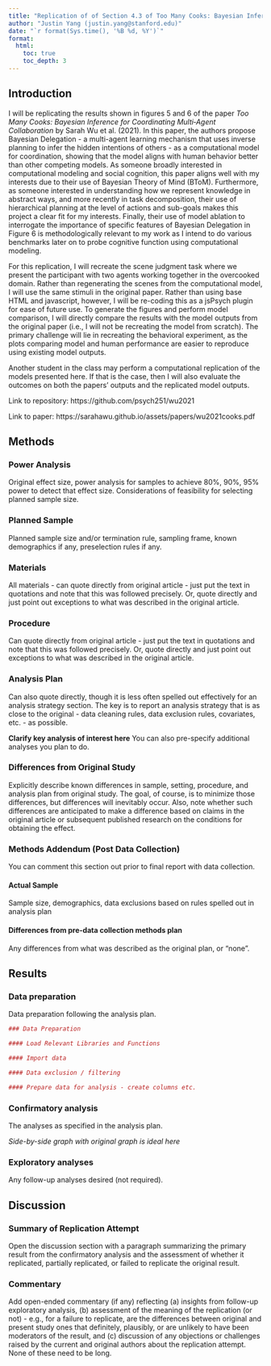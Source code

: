 ```yaml
---
title: "Replication of of Section 4.3 of Too Many Cooks: Bayesian Inference for Coordinating Multi‐Agent Collaboration by Wu, Sarah A. et. al. (2021, Topics in Cognitive Science)"
author: "Justin Yang (justin.yang@stanford.edu)"
date: "`r format(Sys.time(), '%B %d, %Y')`"
format:
  html:
    toc: true
    toc_depth: 3
---
```


<!-- Replication reports should all use this template to standardize reporting across projects.  These reports will be public supplementary materials that accompany the summary report(s) of the aggregate results. -->

## Introduction

I will be replicating the results shown in figures 5 and 6 of the paper *Too Many Cooks: Bayesian Inference for Coordinating Multi‐Agent Collaboration* by Sarah Wu et al. (2021). In this paper, the authors propose Bayesian Delegation - a multi-agent learning mechanism that uses inverse planning to infer the hidden intentions of others - as a computational model for coordination, showing that the model aligns with human behavior better than other competing models. As someone broadly interested in computational modeling and social cognition, this paper aligns well with my interests due to their use of Bayesian Theory of Mind (BToM). Furthermore, as someone interested in understanding how we represent knowledge in abstract ways, and more recently in task decomposition, their use of hierarchical planning at the level of actions and sub-goals makes this project a clear fit for my interests. Finally, their use of model ablation to interrogate the importance of specific features of Bayesian Delegation in Figure 6 is methodologically relevant to my work as I intend to do various benchmarks later on to probe cognitive function using computational modeling. 

For this replication, I will recreate the scene judgment task where we present the participant with two agents working together in the overcooked domain. Rather than regenerating the scenes from the computational model, I will use the same stimuli in the original paper. Rather than using base HTML and javascript, however, I will be re-coding this as a jsPsych plugin for ease of future use. To generate the figures and perform model comparison, I will directly compare the results with the model outputs from the original paper (i.e., I will not be recreating the model from scratch). The primary challenge will lie in recreating the behavioral experiment, as the plots comparing model and human performance are easier to reproduce using existing model outputs.

Another student in the class may perform a computational replication of the models presented here. If that is the case, then I will also evaluate the outcomes on both the papers' outputs and the replicated model outputs. 

Link to repository: https://github.com/psych251/wu2021

Link to paper: https://sarahawu.github.io/assets/papers/wu2021cooks.pdf 


## Methods

### Power Analysis

Original effect size, power analysis for samples to achieve 80%, 90%, 95% power to detect that effect size.  Considerations of feasibility for selecting planned sample size.

### Planned Sample

Planned sample size and/or termination rule, sampling frame, known demographics if any, preselection rules if any.

### Materials

All materials - can quote directly from original article - just put the text in quotations and note that this was followed precisely.  Or, quote directly and just point out exceptions to what was described in the original article.

### Procedure	

Can quote directly from original article - just put the text in quotations and note that this was followed precisely.  Or, quote directly and just point out exceptions to what was described in the original article.

### Analysis Plan

Can also quote directly, though it is less often spelled out effectively for an analysis strategy section.  The key is to report an analysis strategy that is as close to the original - data cleaning rules, data exclusion rules, covariates, etc. - as possible.  

**Clarify key analysis of interest here**  You can also pre-specify additional analyses you plan to do.

### Differences from Original Study

Explicitly describe known differences in sample, setting, procedure, and analysis plan from original study.  The goal, of course, is to minimize those differences, but differences will inevitably occur.  Also, note whether such differences are anticipated to make a difference based on claims in the original article or subsequent published research on the conditions for obtaining the effect.

### Methods Addendum (Post Data Collection)

You can comment this section out prior to final report with data collection.

#### Actual Sample
  Sample size, demographics, data exclusions based on rules spelled out in analysis plan

#### Differences from pre-data collection methods plan
  Any differences from what was described as the original plan, or “none”.


## Results


### Data preparation

Data preparation following the analysis plan.
	
```r
### Data Preparation

#### Load Relevant Libraries and Functions

#### Import data

#### Data exclusion / filtering

#### Prepare data for analysis - create columns etc.
```

### Confirmatory analysis

The analyses as specified in the analysis plan.  

*Side-by-side graph with original graph is ideal here*

### Exploratory analyses

Any follow-up analyses desired (not required).  

## Discussion

### Summary of Replication Attempt

Open the discussion section with a paragraph summarizing the primary result from the confirmatory analysis and the assessment of whether it replicated, partially replicated, or failed to replicate the original result.  

### Commentary

Add open-ended commentary (if any) reflecting (a) insights from follow-up exploratory analysis, (b) assessment of the meaning of the replication (or not) - e.g., for a failure to replicate, are the differences between original and present study ones that definitely, plausibly, or are unlikely to have been moderators of the result, and (c) discussion of any objections or challenges raised by the current and original authors about the replication attempt.  None of these need to be long.
